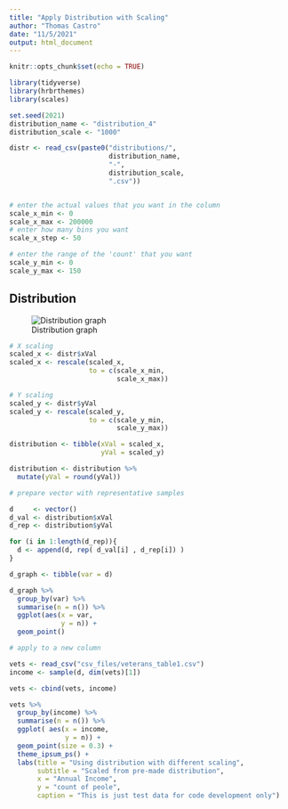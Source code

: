 ```yaml
---
title: "Apply Distribution with Scaling"
author: "Thomas Castro"
date: "11/5/2021"
output: html_document
---
```


```r
knitr::opts_chunk$set(echo = TRUE)

library(tidyverse)
library(hrbrthemes)
library(scales)

```

```r

set.seed(2021)
distribution_name <- "distribution_4"
distribution_scale <- "1000"

distr <- read_csv(paste0("distributions/",
                         distribution_name,
                         "-",
                         distribution_scale,
                         ".csv"))


# enter the actual values that you want in the column
scale_x_min <- 0
scale_x_max <- 200000
# enter how many bins you want
scale_x_step <- 50

# enter the range of the 'count' that you want
scale_y_min <- 0
scale_y_max <- 150


```

## Distribution

![Distribution graph](images_for_import/distribution_4.png)


```r
# X scaling
scaled_x <- distr$xVal
scaled_x <- rescale(scaled_x,
                    to = c(scale_x_min,
                           scale_x_max))

# Y scaling
scaled_y <- distr$yVal
scaled_y <- rescale(scaled_y,
                    to = c(scale_y_min,
                           scale_y_max))

distribution <- tibble(xVal = scaled_x,
                       yVal = scaled_y)

distribution <- distribution %>% 
  mutate(yVal = round(yVal))

```


```r

# prepare vector with representative samples

d     <- vector()
d_val <- distribution$xVal
d_rep <- distribution$yVal

for (i in 1:length(d_rep)){
  d <- append(d, rep( d_val[i] , d_rep[i]) )
}

```

```r

d_graph <- tibble(var = d) 

d_graph %>% 
  group_by(var) %>% 
  summarise(n = n()) %>% 
  ggplot(aes(x = var,
             y = n)) +
  geom_point()

```

```r

# apply to a new column

vets <- read_csv("csv_files/veterans_table1.csv")
income <- sample(d, dim(vets)[1])

vets <- cbind(vets, income)

```

```r

vets %>% 
  group_by(income) %>% 
  summarise(n = n()) %>% 
  ggplot( aes(x = income,
              y = n)) +
  geom_point(size = 0.3) +
  theme_ipsum_ps() +
  labs(title = "Using distribution with different scaling",
       subtitle = "Scaled from pre-made distribution",
       x = "Annual Income",
       y = "count of peole",
       caption = "This is just test data for code development only")


```

